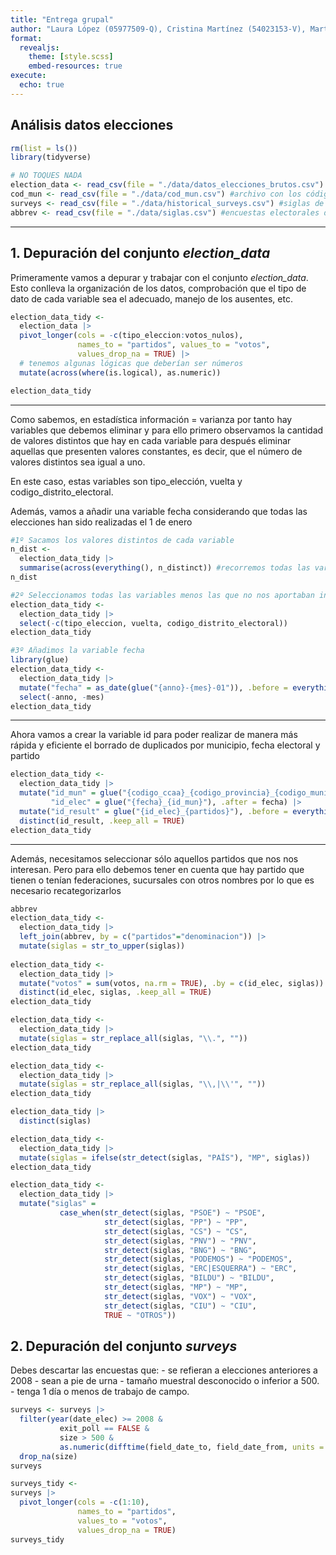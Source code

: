 ---
title: "Entrega grupal"
author: "Laura López (05977509-Q), Cristina Martínez (54023153-V), Marta Calderón (06639048-Y), Marina Parra (54216596-F), Verónica Yebra (02783997-P), Maria Suárez (51191582-E), Julia García (49959082-T)"
format:
  revealjs:
    theme: [style.scss]
    embed-resources: true
execute: 
  echo: true
---

## Análisis datos elecciones

```{r}
rm(list = ls())
library(tidyverse)

```

```{r}
# NO TOQUES NADA
election_data <- read_csv(file = "./data/datos_elecciones_brutos.csv") #archivo con las elecciones al congreso
cod_mun <- read_csv(file = "./data/cod_mun.csv") #archivo con los códigos y nombres de cada municipio
surveys <- read_csv(file = "./data/historical_surveys.csv") #siglas de cada partido
abbrev <- read_csv(file = "./data/siglas.csv") #encuestas electorales desde 1982.
```

------------------------------------------------------------------------

## 1. Depuración del conjunto *election_data*

Primeramente vamos a depurar y trabajar con el conjunto *election_data*. Esto conlleva la organización de los datos, comprobación que el tipo de dato de cada variable sea el adecuado, manejo de los ausentes, etc.

```{r}
election_data_tidy <-
  election_data |> 
  pivot_longer(cols = -c(tipo_eleccion:votos_nulos),
               names_to = "partidos", values_to = "votos",
               values_drop_na = TRUE) |> 
  # tenemos algunas lógicas que deberían ser números
  mutate(across(where(is.logical), as.numeric))

election_data_tidy
```

------------------------------------------------------------------------

Como sabemos, en estadística información = varianza por tanto hay variables que debemos eliminar y para ello primero observamos la cantidad de valores distintos que hay en cada variable para después eliminar aquellas que presenten valores constantes, es decir, que el número de valores distintos sea igual a uno.

En este caso, estas variables son tipo_elección, vuelta y codigo_distrito_electoral.

Además, vamos a añadir una variable fecha considerando que todas las elecciones han sido realizadas el 1 de enero

```{r}
#1º Sacamos los valores distintos de cada variable
n_dist <-
  election_data_tidy |> 
  summarise(across(everything(), n_distinct)) #recorremos todas las variables y sacamos los valores distintos
n_dist

#2º Seleccionamos todas las variables menos las que no nos aportaban información
election_data_tidy <-
  election_data_tidy |> 
  select(-c(tipo_eleccion, vuelta, codigo_distrito_electoral))
election_data_tidy

#3º Añadimos la variable fecha
library(glue)
election_data_tidy <-
  election_data_tidy |> 
  mutate("fecha" = as_date(glue("{anno}-{mes}-01")), .before = everything()) |> 
  select(-anno, -mes)
election_data_tidy
```

------------------------------------------------------------------------

Ahora vamos a crear la variable id para poder realizar de manera más rápida y eficiente el borrado de duplicados por municipio, fecha electoral y partido

```{r}
election_data_tidy <-
  election_data_tidy |> 
  mutate("id_mun" = glue("{codigo_ccaa}_{codigo_provincia}_{codigo_municipio}"),
         "id_elec" = glue("{fecha}_{id_mun}"), .after = fecha) |> 
  mutate("id_result" = glue("{id_elec}_{partidos}"), .before = everything()) |> 
  distinct(id_result, .keep_all = TRUE)
election_data_tidy
```

------------------------------------------------------------------------

Además, necesitamos seleccionar sólo aquellos partidos que nos nos interesan. Pero para ello debemos tener en cuenta que hay partido que tienen o tenían federaciones, sucursales con otros nombres por lo que es necesario recategorizarlos

```{r}
abbrev
election_data_tidy <- 
  election_data_tidy |> 
  left_join(abbrev, by = c("partidos"="denominacion")) |> 
  mutate(siglas = str_to_upper(siglas))
  
election_data_tidy <-
  election_data_tidy |> 
  mutate("votos" = sum(votos, na.rm = TRUE), .by = c(id_elec, siglas)) |> 
  distinct(id_elec, siglas, .keep_all = TRUE)
election_data_tidy
```

```{r}
election_data_tidy <- 
  election_data_tidy |> 
  mutate(siglas = str_replace_all(siglas, "\\.", ""))
election_data_tidy
```

```{r}
election_data_tidy <- 
  election_data_tidy |> 
  mutate(siglas = str_replace_all(siglas, "\\,|\\'", ""))
election_data_tidy
```

```{r}
election_data_tidy |> 
  distinct(siglas)
```

```{r}
election_data_tidy <- 
  election_data_tidy |> 
  mutate(siglas = ifelse(str_detect(siglas, "PAÍS"), "MP", siglas))
election_data_tidy
```

```{r}
election_data_tidy <- 
  election_data_tidy |>
  mutate("siglas" =
           case_when(str_detect(siglas, "PSOE") ~ "PSOE",
                     str_detect(siglas, "PP") ~ "PP",
                     str_detect(siglas, "CS") ~ "CS",
                     str_detect(siglas, "PNV") ~ "PNV",
                     str_detect(siglas, "BNG") ~ "BNG",
                     str_detect(siglas, "PODEMOS") ~ "PODEMOS",
                     str_detect(siglas, "ERC|ESQUERRA") ~ "ERC",
                     str_detect(siglas, "BILDU") ~ "BILDU",
                     str_detect(siglas, "MP") ~ "MP",
                     str_detect(siglas, "VOX") ~ "VOX",
                     str_detect(siglas, "CIU") ~ "CIU",
                     TRUE ~ "OTROS"))
```

## 2. Depuración del conjunto *surveys*

Debes descartar las encuestas que: - se refieran a elecciones anteriores a 2008 - sean a pie de urna - tamaño muestral desconocido o inferior a 500. - tenga 1 día o menos de trabajo de campo.

```{r}
surveys <- surveys |> 
  filter(year(date_elec) >= 2008 & 
           exit_poll == FALSE &
           size > 500 &
           as.numeric(difftime(field_date_to, field_date_from, units = "days")) > 1) |> 
  drop_na(size)
surveys
```

```{r}
surveys_tidy <- 
surveys |> 
  pivot_longer(cols = -c(1:10),
               names_to = "partidos",
               values_to = "votos",
               values_drop_na = TRUE)
surveys_tidy
```
